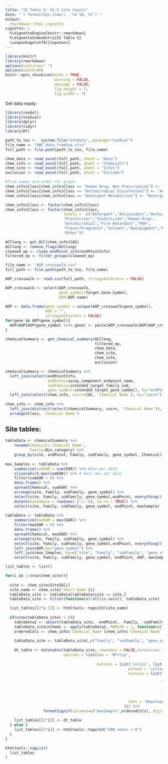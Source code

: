 ```yaml
---
title: "SI Table 5: SI-5 Site Counts"
date: "`r format(Sys.time(), '%d %B, %Y')`"
output: 
  rmarkdown::html_vignette
vignette: >
  %\VignetteEngine{knitr::rmarkdown}
  %\VignetteIndexEntry{SI Table 5}
  \usepackage[utf8]{inputenc}
---
```


<style type="text/css">
    div.datatables { height: auto !important;}
</style>

```r
library(knitr)
library(rmarkdown)
options(continue=" ")
options(width=60)
knitr::opts_chunk$set(echo = TRUE,
                      warning = FALSE,
                      message = FALSE,
                      fig.height = 7,
                      fig.width = 7)
```

Get data ready:


```r
library(readxl)
library(toxEval)
library(dplyr)
library(tidyr)
library(DT)

path_to_tox <-  system.file("extdata", package="toxEval")
file_name <- "OWC_data_fromSup.xlsx"
full_path <- file.path(path_to_tox, file_name)

chem_data <- read_excel(full_path, sheet = "Data")
chem_info <- read_excel(full_path, sheet = "Chemicals") 
chem_site <- read_excel(full_path, sheet = "Sites")
exclusion <- read_excel(full_path, sheet = "Exclude")

#Trim names and order for graph:
chem_info$Class[chem_info$Class == "Human Drug, Non Prescription"] <- "Human Drug"
chem_info$Class[chem_info$Class == "Antimicrobial Disinfectant"] <- "Antimicrobial"
chem_info$Class[chem_info$Class == "Detergent Metabolites"] <- "Detergent"

chem_info$Class <- factor(chem_info$Class) 
chem_info$Class <- factor(chem_info$Class, 
                          levels =  c("Detergent","Antioxidant","Herbicide",
                          "Plasticizer","Insecticide","Human Drug",
                          "Antimicrobial","Fire Retardant","PAH",
                          "Flavor/Fragrance","Solvent","Dye/pigment","Fuel",
                          "Other"))

ACClong <- get_ACC(chem_info$CAS)
ACClong <- remove_flags(ACClong)
cleaned_ep <- clean_endPoint_info(endPointInfo)
filtered_ep <- filter_groups(cleaned_ep)

file_name <- "AOP_crosswalk.csv"
full_path <- file.path(path_to_tox, file_name)

AOP_crosswalk <- read.csv(full_path, stringsAsFactors = FALSE)

AOP_crosswalk <- select(AOP_crosswalk, 
                        gene_symbol=Target.Gene.Symbol, 
                        AOP=AOP.name)
  
AOP <- data.frame(gene_symbol = unique(AOP_crosswalk$gene_symbol),
                  AOP = "",
                  stringsAsFactors = FALSE)
for(gene in AOP$gene_symbol){
  AOP$AOP[AOP$gene_symbol %in% gene] <- paste(AOP_crosswalk$AOP[AOP_crosswalk$gene_symbol %in% gene],collapse = ", ")
}

chemicalSummary <- get_chemical_summary(ACClong,
                                        filtered_ep,
                                        chem_data, 
                                        chem_site, 
                                        chem_info,
                                        exclusion)

chemicalSummary <- chemicalSummary %>%
  left_join(select(endPointInfo, 
                   endPoint=assay_component_endpoint_name,
                   subFamily=intended_target_family_sub,
                   gene_symbol=intended_target_gene_symbol), by="endPoint") %>%
  left_join(select(chem_info, casrn=CAS, `Chemical Name`), by="casrn")
  
chem_info <- chem_info %>%
  left_join(distinct(select(chemicalSummary, casrn, `Chemical Name`)), by=c("CAS"="casrn", "Chemical Name")) %>%
  arrange(Class, `Chemical Name`)


```

## Site tables:

```r

tableData <- chemicalSummary %>%
    rename(Chemical=`Chemical Name`,
           Family=Bio_category) %>%
    group_by(site, endPoint, Family, subFamily, gene_symbol, Chemical) 
    
max_Samples <- tableData %>%
    summarize(sumEAR = sum(EAR)) %>% #Sum per date
    slice(which.max(sumEAR)) %>% # Gets max per date
    filter(sumEAR > 0) %>%
    data.frame() %>%
    spread(Chemical, sumEAR) %>%
    arrange(site, Family, subFamily, gene_symbol) %>%
    select(site, Family, subFamily, gene_symbol,endPoint, everything()) %>%
    mutate(maxSample = rowSums(.[-1:-5], na.rm = TRUE)) %>%
    select(site, Family, subFamily, gene_symbol, endPoint, maxSample)
  
tableData <- tableData %>%
    summarize(maxEAR = max(EAR)) %>%
    filter(maxEAR > 0) %>%
    data.frame() %>%
    spread(Chemical, maxEAR) %>%
    arrange(site, Family, subFamily, gene_symbol) %>%
    select(site, Family, subFamily, gene_symbol,endPoint, everything()) %>%
    left_join(AOP,by="gene_symbol") %>%
    left_join(max_Samples, by=c("site", "Family", "subFamily", "gene_symbol","endPoint")) %>%
    select(site, Family, subFamily, gene_symbol, endPoint, AOP, maxSample, everything()) 

list_tables <- list()

for(i in 1:nrow(chem_site)){
  
  site <- chem_site$SiteID[i]
  site_name <- chem_site$`Short Name`[i]
  tableData_site <- tableData[tableData$site == site,]
  tableData_site <- Filter(function(x)!all(is.na(x)), tableData_site)

  list_tables[[2*i-1]] <- htmltools::tags$h3(site_name)
    
  if(nrow(tableData_site) > 0){
    tableData2 <- select(tableData_site, -endPoint, -Family, -subFamily, -gene_symbol, -AOP, -site, -maxSample)
    tableData_site$nChems <- apply(tableData2, MARGIN = 1, function(x) sum(x>0, na.rm = TRUE))
    orderedCols <- chem_info$`Chemical Name`[chem_info$`Chemical Name` %in% names(tableData_site)]
    
    tableData_site <- tableData_site[,c("Family", "subFamily", "gene_symbol", "endPoint","AOP", "maxSample", "nChems", orderedCols)] 
    
    dt_table <- datatable(tableData_site, rownames = FALSE,extensions = 'Buttons',
                          options = list(dom = 'Bfrtip',
                                         
                                         buttons = list('colvis', list(
                                                       extend = 'collection',
                                                       buttons = list(list(extend='csv',
                                                                           filename = 'siteTable'),
                                                                      list(extend='excel',
                                                                           filename = 'siteTable'),
                                                                      list(extend='pdf',
                                                                           filename= 'siteTable')),
                                                       text = 'Download')
                                                     ))) %>%
                 formatSignif(columns=c("maxSample",orderedCols), digits=3)  
    
    list_tables[[2*i]] <- dt_table
  } else {
    list_tables[[2*i]] <- htmltools::tags$h3("EAR never > 0")
  }
}


```


```r

htmltools::tagList(
  list_tables
)

```
